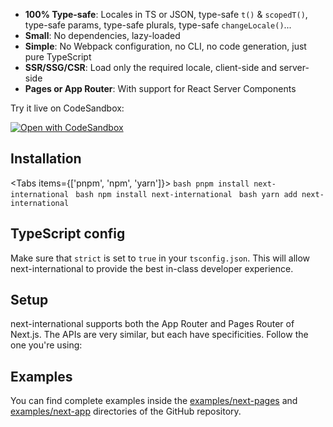 
- **100% Type-safe**: Locales in TS or JSON, type-safe `t()` & `scopedT()`, type-safe params, type-safe plurals, type-safe `changeLocale()`...
- **Small**: No dependencies, lazy-loaded
- **Simple**: No Webpack configuration, no CLI, no code generation, just pure TypeScript
- **SSR/SSG/CSR**: Load only the required locale, client-side and server-side
- **Pages or App Router**: With support for React Server Components

Try it live on CodeSandbox:

[![Open with CodeSandbox](https://assets.codesandbox.io/github/button-edit-lime.svg)](https://codesandbox.io/p/sandbox/jovial-paper-skkprk?file=%2Fapp%2F%5Blocale%5D%2Fpage.tsx%3A1%2C1)

## Installation

<Tabs items={['pnpm', 'npm', 'yarn']}>
  <Tab>
    ```bash
    pnpm install next-international
    ```
  </Tab>
  <Tab>
    ```bash
    npm install next-international
    ```
  </Tab>
  <Tab>
    ```bash
    yarn add next-international
    ```
  </Tab>
</Tabs>

## TypeScript config

Make sure that `strict` is set to `true` in your `tsconfig.json`. This will allow next-international to provide the best in-class developer experience.

## Setup

next-international supports both the App Router and Pages Router of Next.js. The APIs are very similar, but each have specificities. Follow the one you're using:

<Cards>
  <Card title="App Router documentation" href="/app/setup" />
  <Card title="Pages Router documentation" href="/pages/setup" />
</Cards>

## Examples

You can find complete examples inside the [examples/next-pages](https://github.com/QuiiBz/next-international/tree/main/examples/next-pages/) and [examples/next-app](https://github.com/QuiiBz/next-international/tree/main/examples/next-app/) directories of the GitHub repository.

